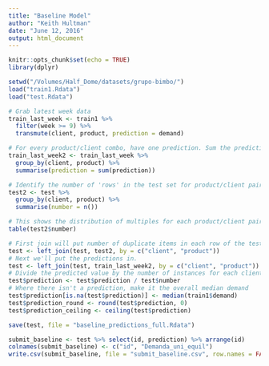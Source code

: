 ```yaml
---
title: "Baseline Model"
author: "Keith Hultman"
date: "June 12, 2016"
output: html_document
---
```


```r
knitr::opts_chunk$set(echo = TRUE)
library(dplyr)
```

```r
setwd("/Volumes/Half_Dome/datasets/grupo-bimbo/")
load("train1.Rdata")
load("test.Rdata")
```

```r

# Grab latest week data
train_last_week <- train1 %>% 
  filter(week >= 9) %>% 
  transmute(client, product, prediction = demand)

# For every product/client combo, have one prediction. Sum the predictions for duplicates in training data (these are multiple delivery routes to the same store)
train_last_week2 <- train_last_week %>% 
  group_by(client, product) %>% 
  summarise(prediction = sum(prediction))

```


```r

# Identify the number of 'rows' in the test set for product/client pairs
test2 <- test %>%
  group_by(client, product) %>% 
  summarise(number = n())

# This shows the distribution of multiples for each product/client pair
table(test2$number)

# First join will put number of duplicate items in each row of the test set.
test <- left_join(test, test2, by = c("client", "product"))
# Next we'll put the predictions in. 
test <- left_join(test, train_last_week2, by = c("client", "product"))
# Divide the predicted value by the number of instances for each client/product
test$prediction <- test$prediction / test$number
# Where there isn't a prediction, make it the overall median demand
test$prediction[is.na(test$prediction)] <- median(train1$demand)
test$prediction_round <- round(test$prediction, 0)
test$prediction_ceiling <- ceiling(test$prediction)

save(test, file = "baseline_predictions_full.Rdata")

```

```r

submit_baseline <- test %>% select(id, prediction) %>% arrange(id)
colnames(submit_baseline) <- c("id", "Demanda_uni_equil")
write.csv(submit_baseline, file = "submit_baseline.csv", row.names = FALSE)
```


